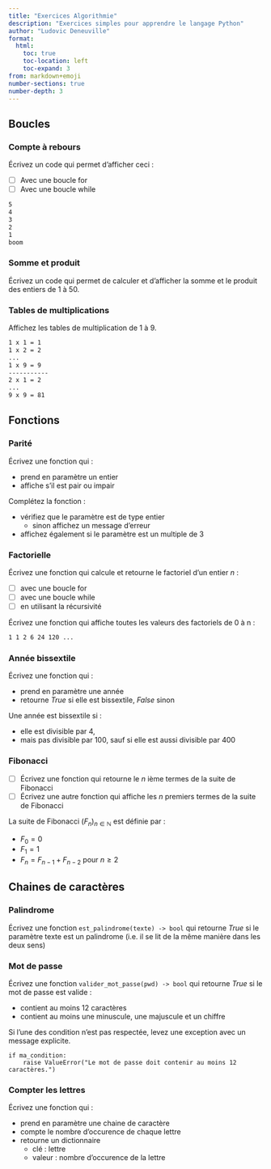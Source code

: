```yaml
---
title: "Exercices Algorithmie"
description: "Exercices simples pour apprendre le langage Python"
author: "Ludovic Deneuville"
format: 
  html:
    toc: true
    toc-location: left
    toc-expand: 3
from: markdown+emoji
number-sections: true
number-depth: 3
---
```


## Boucles

### Compte à rebours

Écrivez un code qui permet d'afficher ceci :

- [ ] Avec une boucle for
- [ ] Avec une boucle while

```.txt
5
4
3
2
1
boom
```

### Somme et produit

Écrivez un code qui permet de calculer et d'afficher la somme et le produit des entiers de 1 à 50.


### Tables de multiplications

Affichez les tables de multiplication de 1 à 9.

```.txt
1 x 1 = 1
1 x 2 = 2
...
1 x 9 = 9
-----------
2 x 1 = 2
...
9 x 9 = 81
```


## Fonctions

### Parité

Écrivez une fonction qui :

- prend en paramètre un entier
- affiche s'il est pair ou impair

Complétez la fonction :

- vérifiez que le paramètre est de type entier
  - sinon affichez un message d'erreur
- affichez également si le paramètre est un multiple de 3

### Factorielle

Écrivez une fonction qui calcule et retourne le factoriel d'un entier *n* :

- [ ] avec une boucle for
- [ ] avec une boucle while
- [ ] en utilisant la récursivité

Écrivez une fonction qui affiche toutes les valeurs des factoriels de 0 à n :

```.txt
1 1 2 6 24 120 ...
```

### Année bissextile

Écrivez une fonction qui :

- prend en paramètre une année
- retourne *True* si elle est bissextile, *False* sinon

::: {.callout-note}
Une année est bissextile si :

- elle est divisible par 4,
- mais pas divisible par 100, sauf si elle est aussi divisible par 400
:::

### Fibonacci

- [ ] Écrivez une fonction qui retourne le *n* ième termes de la suite de Fibonacci
- [ ] Écrivez une autre fonction qui affiche les *n* premiers termes de la suite de Fibonacci

::: {.callout-note title="Rappel"}
La suite de Fibonacci $(F_{n})_{n\in \mathbb {N}}$ est définie par :

- $F_{0} = 0$
- $F_{1} = 1$ 
- $F_{n} = F_{n-1} + F_{n-2}$ pour $n \geq 2$
:::

## Chaines de caractères

### Palindrome

Écrivez une fonction `est_palindrome(texte) -> bool` qui retourne *True* si le paramètre texte est un palindrome (i.e. il se lit de la même manière dans les deux sens)

### Mot de passe

Écrivez une fonction `valider_mot_passe(pwd) -> bool` qui retourne *True* si le mot de passe est valide :

- contient au moins 12 caractères
- contient au moins une minuscule, une majuscule et un chiffre

Si l'une des condition n'est pas respectée, levez une exception avec un message explicite.

::: {.callout-note title="Lever une exception"}
```.python
if ma_condition:
    raise ValueError("Le mot de passe doit contenir au moins 12 caractères.")
```
:::

### Compter les lettres

Écrivez une fonction qui :

- prend en paramètre une chaine de caractère
- compte le nombre d'occurence de chaque lettre
- retourne un dictionnaire 
  - clé : lettre
  - valeur : nombre d'occurence de la lettre
